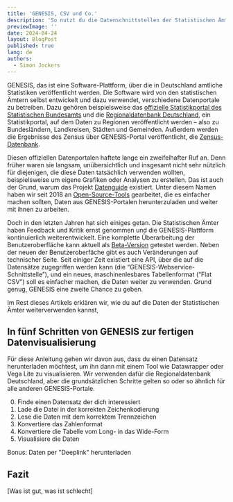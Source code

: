 ```yaml
---
title: 'GENESIS, CSV und Co.'
description: 'So nutzt du die Datenschnittstellen der Statistischen Ämter'
previewImage: ''
date: 2024-04-24
layout: BlogPost
published: true
lang: de
authors:
  - Simon Jockers
---
```


GENESIS, das ist eine Software-Plattform, über die in Deutschland amtliche Statistiken veröffentlicht werden. Die Software wird von den statistischen Ämtern selbst entwickelt und dazu verwendet, verschiedene Datenportale zu betreiben. Dazu gehören beispielsweise das [offizielle Statistikportal des Statistischen Bundesamts](https://www-genesis.destatis.de/genesis/online) und die [Regionaldatenbank Deutschland](https://www.regionalstatistik.de/genesis/online/), ein Statistikportal, auf dem Daten zu Regionen veröffentlicht werden – also zu Bundesländern, Landkreisen, Städten und Gemeinden. Außerdem werden die Ergebnisse des Zensus über GENESIS-Portal veröffentlicht, die [Zensus-Datenbank](https://ergebnisse2011.zensus2022.de/datenbank/online/).

Diesen offiziellen Datenportalen haftete lange ein zweifelhafter Ruf an. Denn früher waren sie langsam, unübersichtlich und insgesamt nicht sehr nützlich für diejenigen, die diese Daten tatsächlich verwenden wollten, beispielsweise um eigene Grafiken oder Analysen zu erstellen. Das ist auch der Grund, warum das Projekt [Datenguide](https://datengui.de/) existiert. Unter diesem Namen haben wir seit 2018 an [Open-Source-Tools](https://github.com/datenguide/) gearbeitet, die es einfacher machen sollten, Daten aus GENESIS-Portalen herunterzuladen und weiter mit ihnen zu arbeiten.

Doch in den letzten Jahren hat sich einiges getan. Die Statistischen Ämter haben Feedback und Kritik ernst genommen und die GENESIS-Plattform kontinuierlich weiterentwickelt. Eine komplette Überarbeitung der Benutzeroberfläche kann aktuell als [Beta-Version](https://www-genesis.destatis.de/datenbank/beta/) getestet werden. Neben der neuen der Benutzeroberfäche gibt es auch Veränderungen auf technischer Seite. Seit einiger Zeit existiert eine API, über die auf die Datensätze zugegriffen werden kann (die “GENESIS-Webservice-Schnittstelle”), und ein neues, maschinenlesbares Tabellenformat (“Flat CSV”) soll es einfacher machen, die Daten weiter zu verwenden. Grund genug, GENESIS eine zweite Chance zu geben.

Im Rest dieses Artikels erklären wir, wie du auf die Daten der Statistischen Ämter weiterverwenden kannst,

## In fünf Schritten von GENESIS zur fertigen Datenvisualisierung

Für diese Anleitung gehen wir davon aus, dass du einen Datensatz herunterladen möchtest, um ihn dann mit einem Tool wie Datawrapper oder Vega Lite zu visualisieren. Wir verwenden dafür die Regionaldatenbank Deutschland, aber die grundsätzlichen Schritte gelten so oder so ähnlich für alle anderen GENESIS-Portale.

0. Finde einen Datensatz der dich interessiert
1. Lade die Datei in der korrekten Zeichenkodierung
2. Lese die Daten mit dem korrektem Trennzeichen
3. Konvertiere das Zahlenformat
4. Konvertiere die Tabelle vom Long- in das Wide-Form
5. Visualisiere die Daten

Bonus: Daten per "Deeplink" herunterladen

## Fazit

[Was ist gut, was ist schlecht]
